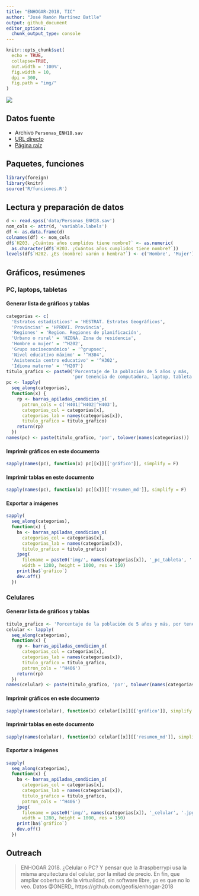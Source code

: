 ```yaml
---
title: "ENHOGAR-2018, TIC"
author: "José Ramón Martínez Batlle"
output: github_document
editor_options: 
  chunk_output_type: console
---
```


```r
knitr::opts_chunk$set(
  echo = TRUE,
  collapse=TRUE,
  out.width = '100%',
  fig.width = 10,
  dpi = 300,
  fig.path = "img/"
)
```

<!-- Este .md fue generado a partir del .Rmd homónimo. Edítese el .Rmd -->

![](img/gif.gif)

## Datos fuente

* Archivo `Personas_ENH18.sav`
* [URL directo](https://archivo.one.gob.do/catalogo-datos/datasets/ENHOGAR/ENHOGAR-2018-Base-SPSS-PUB/Personas_ENH18.sav)
* [Página raíz](https://archivo.one.gob.do/recursos-automatizados/bases-de-datos)

## Paquetes, funciones

```r
library(foreign)
library(knitr)
source('R/funciones.R')
```

## Lectura y preparación de datos

```r
d <- read.spss('data/Personas_ENH18.sav') 
nom_cols <- attr(d, 'variable.labels')
df <- as.data.frame(d)
colnames(df) <- nom_cols
df$`H203. ¿Cuántos años cumplidos tiene nombre?` <- as.numeric(
  as.character(df$`H203. ¿Cuántos años cumplidos tiene nombre?`))
levels(df$`H202. ¿Es (nombre) varón o hembra?`) <- c('Hombre', 'Mujer')
```

## Gráficos, resúmenes

### PC, laptops, tabletas

#### Generar lista de gráficos y tablas

```r
categorias <- c(
  'Estratos estadísticos' = 'HESTRAT. Estratos Geográficos',
  'Provincias' = 'HPROVI. Provincia',
  'Regiones' = 'Region. Regiones de planificación',
  'Urbano o rural' = 'HZONA. Zona de residencia',
  'Hombre o mujer' = '^H202',
  'Grupo socioeconómico' = '^grupsec',
  'Nivel educativo máximo' = '^H304',
  'Asistencia centro educativo' = '^H302',
  'Idioma materno' = '^H207')
titulo_grafico <- paste0('Porcentaje de la población de 5 años y más, ',
                         'por tenencia de computadora, laptop, tableta')
pc <- lapply(
  seq_along(categorias),
  function(x) {
    rp <- barras_apiladas_condicion_o(
      patron_cols = c('H401|^H402|^H403'),
      categorias_col = categorias[x],
      categorias_lab = names(categorias[x]),
      titulo_grafico = titulo_grafico)
    return(rp)
  })
names(pc) <- paste(titulo_grafico, 'por', tolower(names(categorias)))
```

#### Imprimir gráficos en este documento

```r
sapply(names(pc), function(x) pc[[x]][['gráfico']], simplify = F)
```

#### Imprimir tablas en este documento

```r
sapply(names(pc), function(x) pc[[x]][['resumen_md']], simplify = F)
```

#### Exportar a imágenes

```r
sapply(
  seq_along(categorias),
  function(x) {
    ba <- barras_apiladas_condicion_o(
      categorias_col = categorias[x],
      categorias_lab = names(categorias[x]),
      titulo_grafico = titulo_grafico)
    jpeg(
      filename = paste0('img/', names(categorias[x]), '_pc_tableta', '.jpg'),
      width = 1280, height = 1000, res = 150)
    print(ba$`gráfico`)
    dev.off()
  })
```

### Celulares

#### Generar lista de gráficos y tablas

```r
titulo_grafico <- 'Porcentaje de la población de 5 años y más, por tenencia de celular'
celular <- lapply(
  seq_along(categorias),
  function(x) {
    rp <- barras_apiladas_condicion_o(
      categorias_col = categorias[x],
      categorias_lab = names(categorias[x]),
      titulo_grafico = titulo_grafico,
      patron_cols = '^H406')
    return(rp)
  })
names(celular) <- paste(titulo_grafico, 'por', tolower(names(categorias)))
```

#### Imprimir gráficos en este documento

```r
sapply(names(celular), function(x) celular[[x]][['gráfico']], simplify = F)
```

#### Imprimir tablas en este documento

```r
sapply(names(celular), function(x) celular[[x]][['resumen_md']], simplify = F)
```

#### Exportar a imágenes

```r
sapply(
  seq_along(categorias),
  function(x) {
    ba <- barras_apiladas_condicion_o(
      categorias_col = categorias[x],
      categorias_lab = names(categorias[x]),
      titulo_grafico = titulo_grafico,
      patron_cols = '^H406')
    jpeg(
      filename = paste0('img/', names(categorias[x]), '_celular', '.jpg'),
      width = 1280, height = 1000, res = 150)
    print(ba$`gráfico`)
    dev.off()
  })
```

## Outreach

> ENHOGAR 2018. ¿Celular o PC? Y pensar que la #raspberrypi usa la misma arquitectura del celular, por la mitad de precio. En fin, que ampliar cobertura de la virtualidad, sin software libre, yo es que no lo veo. Datos @ONERD_ https://github.com/geofis/enhogar-2018